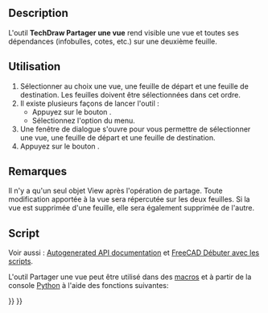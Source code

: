 <languages/>

<div class="mw-translate-fuzzy">
{{Docnav/fr
|[[TechDraw_Image/fr|Image]]
|[[TechDraw_ToggleFrame/fr|Bascule des cadres]]
|[[TechDraw_Workbench/fr|Atelier TechDraw]]
|IconL=TechDraw_Image.svg
|IconR=TechDraw_ToggleFrame.svg
|IconC=Workbench_TechDraw.svg
}}
</div>

{{GuiCommand/fr
|Name=TechDraw ShareView
|Name/fr=TechDraw Partager une vue
|MenuLocation=TechDraw → Vues de Techdraw → Partager une vue
|Workbenches=[[TechDraw_Workbench/fr|TechDraw]]
|Version=0.20
|SeeAlso=
}}

==Description==

L'outil '''TechDraw Partager une vue''' rend visible une vue et toutes ses dépendances (infobulles, cotes, etc.) sur une deuxième feuille.

<span id="Usage"></span>
==Utilisation==

# Sélectionner au choix une vue, une feuille de départ et une feuille de destination. Les feuilles doivent être sélectionnées dans cet ordre.
# Il existe plusieurs façons de lancer l'outil :
#* Appuyez sur le bouton {{Button|[[Image:TechDraw_ShareView.svg|16px]] [[TechDraw_ShareView/fr|Partager une vue]]}}.
#* Sélectionnez l'option {{MenuCommand|TechDraw → Vues de Techdraw → [[Image:TechDraw_ShareView.svg|16px]] Partager une vue}} du menu.
# Une fenêtre de dialogue s'ouvre pour vous permettre de sélectionner une vue, une feuille de départ et une feuille de destination.
# Appuyez sur le bouton {{Button|OK}}.

<span id="Notes"></span>
==Remarques==

Il n'y a qu'un seul objet View après l'opération de partage. Toute modification apportée à la vue sera répercutée sur les deux feuilles. Si la vue est supprimée d'une feuille, elle sera également supprimée de l'autre.

<span id="Scripting"></span>
==Script==

Voir aussi : [https://freecad.github.io/SourceDoc/ Autogenerated API documentation] et [[FreeCAD_Scripting_Basics/fr|FreeCAD Débuter avec les scripts]].

L'outil Partager une vue peut être utilisé dans des [[Macros/fr|macros]] et à partir de la console [[Python/fr|Python]] à l'aide des fonctions suivantes:

{{Code|code=
import TechDrawTools
#MoveView with a True parameter in the last position performs a copy
TechDrawTools.MoveView(viewName, fromPageName, toPageName, True)
}}


<div class="mw-translate-fuzzy">
{{Docnav/fr
|[[TechDraw_Image/fr|Image]]
|[[TechDraw_ToggleFrame/fr|Bascule des cadres]]
|[[TechDraw_Workbench/fr|Atelier TechDraw]]
|IconL=TechDraw_Image.svg
|IconR=TechDraw_ToggleFrame.svg
|IconC=Workbench_TechDraw.svg
}}
</div>

{{TechDraw_Tools_navi{{#translation:}}}}
{{Userdocnavi{{#translation:}}}}